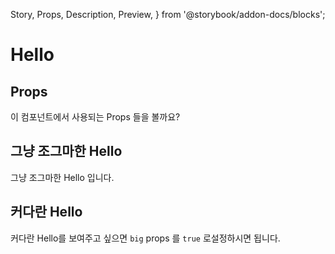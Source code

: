   Story,
  Props,
  Description,
  Preview,
} from '@storybook/addon-docs/blocks';

# Hello

<Hello name='MDX' big={true} />
<Description of={Hello} />

## Props

이 컴포넌트에서 사용되는 Props 들을 볼까요?

<Props of={Hello} />

## 그냥 조그마한 Hello

그냥 조그마한 Hello 입니다.

<Preview>
  <Story id='components-basic-hello--standard' />
</Preview>

## 커다란 Hello

커다란 Hello를 보여주고 싶으면 `big` props 를 `true` 로설정하시면 됩니다.

<Preview>
  <Story id='components-basic-hello--big' />
</Preview>
